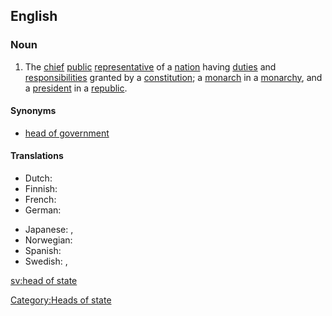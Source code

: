 ==English==

===Noun===
{{wikipedia}}
{{en-noun|sg=[[head]] [[of]] [[state]]|pl=heads of state}}

# The [[chief]] [[public]] [[representative]] of a [[nation]] having [[duties]] and [[responsibilities]] granted by a [[constitution]]; a [[monarch]] in a [[monarchy]], and a [[president]] in a [[republic]].

====Synonyms====
*[[head of government]]

====Translations====
{{trans-top|the chief public representative of a nation}}
* Dutch: {{t+|nl|staatshoofd|n}}
* Finnish: {{t-|fi|valtionpäämies}}
* French: {{t|fr|chef d'État|m}}
* German: {{t|de|Staatsoberhaupt|n}}
{{trans-mid}}
* Japanese: {{t-|ja|国家元首|tr=kokkagenshu|sc=Jpan}}, {{t|ja|元首|tr=genshu|sc=Jpan}}
* Norwegian: {{t|no|statsoverhode|n}}
* Spanish: {{t-|es|mandatario|m}}
* Swedish: {{t|sv|statschef|c}}, {{t-|sv|statsöverhuvud|n}}
{{trans-bottom}}

[[Category:Heads of state]]

[[sv:head of state]]